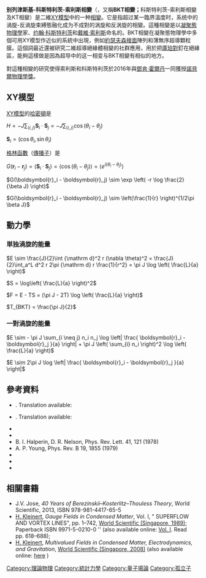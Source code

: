 '''别列津斯基-科斯特利茨-索利斯相變'''（{{lang-en|Berezinskii–Kosterlitz–Thouless transition}}，又稱'''BKT相變；'''科斯特利茨-索利斯相變及KT相變）是二維[[XY模型|XY模型]]中的一种[[相變|相變]]。它是指超过某一臨界溫度时，系统中的渦旋-反渦旋束縛態融化成为不成對的涡旋和反涡旋的相變。這種相變是以[[凝聚態物理學|凝聚態物理學]]家{{le|瓦季姆·別列津斯基|Vadim Berezinskii}}、[[约翰·科斯特利茨|约翰·科斯特利茨]]和[[戴維·索利斯|戴維·索利斯]]命名的。BKT相變在凝聚態物理學中多個可用XY模型作近似的系統中出現，例如[[约瑟夫森效应|約瑟夫森接面]]陣列和薄無序超導顆粒膜。這個詞最近還被研究二維超導絕緣體相變的社群應用，用於把[[庫珀對|庫珀對]]釘在絕緣區，能夠這樣做是因為超导中的这一相变与BKT相變有相似的地方。

對這種相變的研究使得索利斯和科斯特利茨於2016年與[[鄧肯·霍爾丹|鄧肯·霍爾丹]]一同獲授[[諾貝爾物理學獎|諾貝爾物理學獎]]。

== XY模型 ==
[[XY模型|XY模型]]的[[哈密頓函數|哈密頓]]是

<math>H = -J \sum_{\langle i,j\rangle}\mathbf{S}_i \cdot \mathbf{S}_j = -J \sum_{\langle i,j\rangle} \cos(\theta_i-\theta_j)</math>

<math>\boldsymbol{S}_i = (\cos{\theta_i}, \sin{\theta_i})</math>

[[格林函數|格林函數]]（[[傳播子|傳播子]]）是

<math>G(\boldsymbol{r}_i - \boldsymbol{r}_j) = \langle \boldsymbol{S}_i \cdot \boldsymbol{S}_j \rangle = \langle \cos(\theta_i - \theta_j) \rangle= \langle e^{i(\theta_i - \theta_j)} \rangle</math>

<math>G(\boldsymbol{r}_i - \boldsymbol{r}_j) \sim \exp \left( -r \log \frac{2}{\beta J} \right) </math>

<math>G(\boldsymbol{r}_i - \boldsymbol{r}_j) \sim \left(\frac{1}{r} \right)^{1/2\pi \beta J}</math>

== 動力學 ==

=== 単独渦旋的能量 ===
<math>E \sim \frac{J}{2}\int {\mathrm d}^2 r (\nabla \theta)^2 = \frac{J}{2}\int_a^L d^2 r 2\pi {\mathrm d} r \frac{1}{r^2} = \pi J \log \left( \frac{L}{a} \right)</math>

<math>S = \log\left( \frac{L}{a} \right)^2</math>

<math>F = E - TS = (\pi J - 2T) \log \left( \frac{L}{a} \right)</math>

<math>T_{BKT} = \frac{\pi J}{2}</math>

=== 一對渦旋的能量 ===
<math>E \sim - \pi J \sum_{i \neq j}  n_i n_j \log \left| \frac{ \boldsymbol{r}_i - \boldsymbol{r}_j }{a} \right| + \pi J \left( \sum_{i} n_i \right)^2 \log \left( \frac{L}{a} \right)</math>

<math>E \sim 2\pi J \log \left| \frac{ \boldsymbol{r}_i - \boldsymbol{r}_j }{a} \right| </math>

== 參考資料 ==
* {{citation|first=В. Л.|last=Березинский|title=Разрушение дальнего порядка в одномерных и двумерных системах с непрерывной группой симметрии I. Классические системы|journal=ЖЭТФ|volume=59|issue=3|year=1970|pages=907–920|language=ru}}. Translation available: {{citation|first=V. L.|last=Berezinskii|title=Destruction of long-range order in one-dimensional and two-dimensional systems having a continuous symmetry group I. Classical systems|journal=Sov. Phys. JETP|volume=32|issue=3|pages=493–500|year=1971|url=http://www.jetp.ac.ru/cgi-bin/dn/e_032_03_0493.pdf|format=pdf|bibcode=1971JETP...32..493B|accessdate=2016-10-04|archive-date=2019-07-13|archive-url=https://web.archive.org/web/20190713084858/http://www.jetp.ac.ru/cgi-bin/dn/e_032_03_0493.pdf|dead-url=no}}
* {{citation|first=В. Л.|last=Березинский|title=Разрушение дальнего порядка в одномерных и двумерных системах с непрерывной группой симметрии II. Квантовые системы|journal=ЖЭТФ|volume=61|issue=3|year=1971|pages=1144–1156|language=ru}}. Translation available: {{citation|first=V. L.|last=Berezinskii|title=Destruction of long-range order in one-dimensional and two-dimensional systems having a continuous symmetry group II. Quantum systems|journal=Sov. Phys. JETP|volume=34|issue=3|pages=610–616|year=1972|url=http://www.jetp.ac.ru/cgi-bin/dn/e_034_03_0610.pdf|format=pdf|bibcode=1972JETP...34..610B|accessdate=2016-10-04|archive-date=2019-07-13|archive-url=https://web.archive.org/web/20190713064739/http://www.jetp.ac.ru/cgi-bin/dn/e_034_03_0610.pdf|dead-url=no}}
* {{citation|first1=J. M.|last1=Kosterlitz|first2=D. J.|last2=Thouless|title=Ordering, metastability and phase transitions in two-dimensional systems|journal=Journal of Physics C: Solid State Physics|volume=6|pages=1181–1203|year=1973|doi=10.1088/0022-3719/6/7/010|bibcode = 1973JPhC....6.1181K }}
* {{citation|first1=O.|last1=McBryan|first2=T.|last2=Spencer|journal=Commun. Math. Phys.|volume=53|page=299|year=1977|bibcode = 1977CMaPh..53..299M |doi = 10.1007/BF01609854 |title=On the decay of correlations in SO(n)-symmetric ferromagnets}}
* B. I. Halperin, D. R. Nelson, Phys. Rev. Lett. 41, 121 (1978)
* A. P. Young, Phys. Rev. B 19, 1855 (1979)
* {{citation | first1=D.J.|last1=Resnick|first2=J.C.| last2=Garland |first3=J.T.| last3=Boyd|first4=S.| last4=Shoemaker|first5=R.S.|last5=Newrock|title=Kosterlitz Thouless Transition in Proximity Coupled Superconducting Arrays|journal=Phys. Rev. Lett.|volume=47|page=1542|year=1981|bibcode = 1981PhRvL..47.1542R |doi = 10.1103/PhysRevLett.47.1542 }}
* {{citation|first1=Jürg|last1=Fröhlich|first2=Thomas|last2=Spencer|title=The Kosterlitz–Thouless transition in two-dimensional abelian spin systems and the Coulomb gas|journal=Comm. Math. Phys.|volume=81|year=1981|issue=4|pages=527–602|doi=10.1007/bf01208273|bibcode = 1981CMaPh..81..527F }}
* {{citation|author= Z. Hadzibabic|title=Berezinskii–Kosterlitz–Thouless crossover in a trapped atomic gas|journal=Nature|volume=41|page=1118|year=2006|doi=10.1038/nature04851|arxiv = cond-mat/0605291 |bibcode = 2006Natur.441.1118H |display-authors=etal}}

== 相關書籍 ==
* J.V. Jose, ''40 Years of Berezinskii–Kosterlitz–Thouless Theory'', World Scientific, 2013, ISBN 978-981-4417-65-5
* [[哈根·克莱纳特|H. Kleinert]], ''Gauge Fields in Condensed Matter'', Vol. I, " SUPERFLOW AND VORTEX LINES", pp. 1–742, [https://archive.is/20060514143926/http://www.worldscibooks.com/physics/0356.htm World Scientific (Singapore, 1989)]; Paperback ISBN 9971-5-0210-0 '' (also available online: [http://www.physik.fu-berlin.de/~kleinert/kleiner_reb1/contents1.html Vol. I]{{Wayback|url=http://www.physik.fu-berlin.de/~kleinert/kleiner_reb1/contents1.html |date=20080527174206 }}. Read pp. 618–688);
* [[哈根·克莱纳特|H. Kleinert]], ''Multivalued Fields in Condensed Matter, Electrodynamics, and Gravitation'', [https://web.archive.org/web/20080315225354/http://www.worldscibooks.com/physics/6742.html World Scientific (Singapore, 2008)] (also available online: [http://www.physik.fu-berlin.de/~kleinert/re.html#B9 here] {{Wayback|url=http://www.physik.fu-berlin.de/~kleinert/re.html#B9 |date=20080510224427 }})

{{量子場論}}
{{統計力學}}
[[Category:理論物理|Category:理論物理]]
[[Category:統計力學|Category:統計力學]]
[[Category:量子場論|Category:量子場論]]
[[Category:孤立子|Category:孤立子]]
